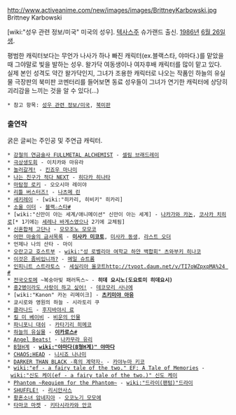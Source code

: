 http://www.activeanime.com/new/images/images/BrittneyKarbowski.jpg
Brittney Karbowski

[wiki:"성우 관련 정보/미국" 미국의 성우]. [[텍사스]]주 슈가랜드 출신. [[1986년]] [[6월 26일]]생.

평범한 캐릭터보다는 무언가 나사가 하나 빠진 캐릭터(ex.블랙스타, 야마다.)를 맡았을 때 그야말로 빛을 발하는 성우.
왈가닥 여동생이나 여자후배 캐릭터를 많이 맡고 있다.
실제 본인 성격도 약간 왈가닥인지, 그녀가 조용한 캐릭터로 나오는 작품인 하늘의 유실물 극장판의 북미판 코멘터리를 들어보면 동료 성우들이 그녀가 연기한 캐릭터에 상당히 괴리감을 느끼는 것을 알 수 있다(...)

 * 참고 항목: [[성우 관련 정보/미국]], [[북미판]]

=== 출연작 ===
굵은 글씨는 주인공 및 주연급 캐릭터.

 * [[강철의 연금술사 FULLMETAL ALCHEMIST]] - [[셀림 브래드레이]]
 * [[극상생도회]] - 이치카와 마유라
 * [[놀러갈게!]] - [[킨죠우 마나미]]
 * [[나는 친구가 적다 NEXT]] - [[히다카 히나타]]
 * [[마탐정 로키]] - 오오시마 레이야
 * [[리틀 버스터즈!]] - [[나츠메 린]]
 * [[세키레이]] - [wiki:"히카리, 히비키" 히카리]
 * [[소울 이터]] - [[블랙☆스타]][http://www.youtube.com/watch?feature=player_detailpage&v=kdOKuaNRBZ0#t=6s #]
 * [wiki:"신만이 아는 세계/애니메이션" 신만이 아는 세계] - [[나카가와 카논]], [[코사카 치히로]][* 1기에는 [[세레나 바게스]]였으나 2기에 교체됨]
 * [[신혼합체 고단나]] - [[모모조노 모모코]]
 * [[어떤 마술의 금서목록]] - '''[[미사카 미코토]]''', [[미사카 동생]], [[라스트 오더]]
 * 언제나 나의 산타 - 마이
 * [[오란고교 호스트부]] - [[wiki:"성 로벨리아 여학교 하얀 백합회" 츠와부키 히나코]]
 * [[이것은 좀비입니까?]] - [[메일 슈트롬]]
 * [[인피니트 스트라토스]] - [[세실리아 올코트]][[http://tvpot.daum.net/v/TI7oWZpxpMA%24 #]]
 * [[전국오토메]] ~복숭아빛 패러독스~ - '''히데 요시노(도요토미 히데요시)'''
 * [[중2병이라도 사랑이 하고 싶어!]] - [[데코모리 사나에]]
 * [wiki:"Kanon" 카논 리메이크] - '''[[츠키미야 아유]]'''
 * 쿄시로와 영원의 하늘 - 시라토리 쿠
 * [[클라나드]] - [[후지바야시 료]]
 * [[킬 미 베이비]] - [[비운의 인물]]
 * [[파니포니 대쉬]] - [[카타기리 히메코]]
 * [[하늘의 유실물]] - '''[[이카로스]]'''[http://youtu.be/KYIlzyJ02Lk #]
 * [[Angel Beats!]] - [[나카무라 유리]]
 * [[B형H계]] - '''[[wiki:"야마다(B형H계)" 야마다]]'''
 * [[CHAOS;HEAD]] - [[니시죠 나나미]]
 * [[DARKER THAN BLACK -흑의 계약자-]] - [[카야누마 키코]]
 * [[wiki:"ef - a fairy tale of the two." EF: A Tale of Memories]] - [[wiki:"신도 케이(ef - a fairy tale of the two.)" 신도 케이]]
 * [[Phantom ~Requiem for the Phantom~]] - [[wiki:"드라이(팬텀)"드라이]]
 * [[SHUFFLE!]] - [[리시안사스]]
 * [[황혼소녀 암네지아]] - [[오코노기 모모에]]
 * [[타마코 마켓]] - [[키타시라카와 안코]]
